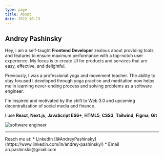 ```yaml
---
type: page
title: About
date: 2022-10-13
---
```


## Andrey Pashinsky

Hey, I am a self-taught **Frontend Developer** zealous about providing tools and features to ensure 
maximum performance with a top-notch user experience. My focus is to create UI for products and services that are easy, effective, and delightful.

Previously, I was a professional yoga and movement teacher. 
The ability to stay focused I developed through yoga practice and meditation now helps me in learning never-ending process and solving problems as a software engineer.

I'm inspired and motivated by the shift to Web 3.0 and upcoming decentralization of social media and finance.

I use **React**, **Next.js**, **JavaScript ES6+**, **HTML5**, **CSS3**, **Tailwind**, **Figma**, **Git**

<div>
  <img alt="software engineer" src="https://www.trio.dev/hubfs/Imported_Blog_Media/dbc631c76245baabe08c31d016a94de2-2.jpg" />
</div>

---
<div>
  Reach me at:     
  * LinkedIn [@AndreyPashinsky](https://www.linkedin.com/in/andrey-pashinsky/)  
  * Email an.pashinskii@gmail.com
</div>
